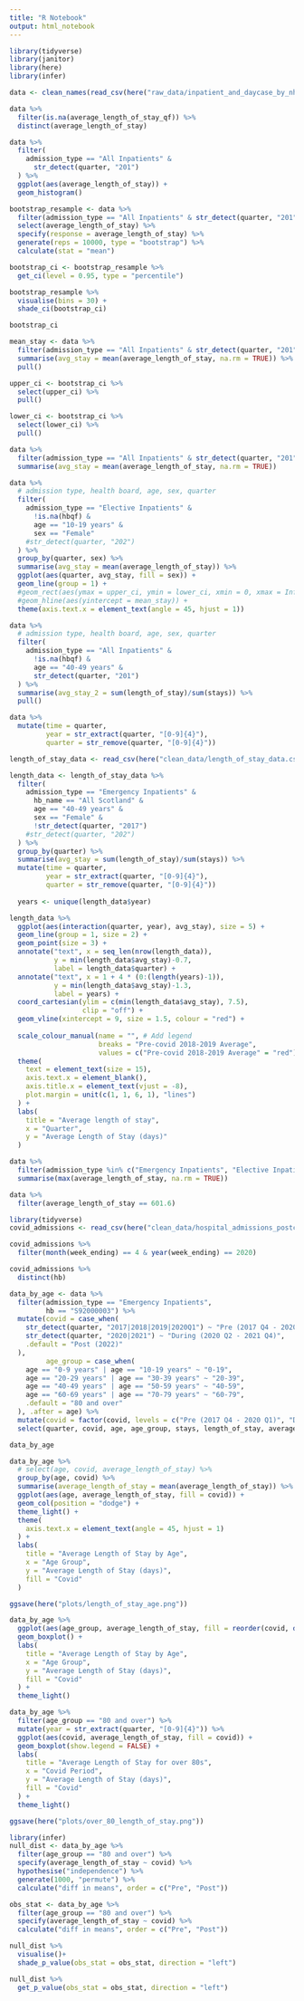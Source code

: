 ```yaml
---
title: "R Notebook"
output: html_notebook
---
```


```r
library(tidyverse)
library(janitor)
library(here)
library(infer)

data <- clean_names(read_csv(here("raw_data/inpatient_and_daycase_by_nhs_board_of_treatment_age_and_sex.csv")))
```
```r
data %>% 
  filter(is.na(average_length_of_stay_qf)) %>% 
  distinct(average_length_of_stay)
```

```r
data %>% 
  filter(
    admission_type == "All Inpatients" & 
      str_detect(quarter, "201")
  ) %>% 
  ggplot(aes(average_length_of_stay)) +
  geom_histogram()
```

```r
bootstrap_resample <- data %>% 
  filter(admission_type == "All Inpatients" & str_detect(quarter, "201")) %>% 
  select(average_length_of_stay) %>% 
  specify(response = average_length_of_stay) %>% 
  generate(reps = 10000, type = "bootstrap") %>% 
  calculate(stat = "mean")

bootstrap_ci <- bootstrap_resample %>% 
  get_ci(level = 0.95, type = "percentile")

bootstrap_resample %>% 
  visualise(bins = 30) +
  shade_ci(bootstrap_ci)

bootstrap_ci

```

```r
mean_stay <- data %>% 
  filter(admission_type == "All Inpatients" & str_detect(quarter, "201")) %>% 
  summarise(avg_stay = mean(average_length_of_stay, na.rm = TRUE)) %>% 
  pull()

upper_ci <- bootstrap_ci %>% 
  select(upper_ci) %>% 
  pull()

lower_ci <- bootstrap_ci %>% 
  select(lower_ci) %>% 
  pull()
```



```r
data %>% 
  filter(admission_type == "All Inpatients" & str_detect(quarter, "201")) %>% 
  summarise(avg_stay = mean(average_length_of_stay, na.rm = TRUE))
```

```r
data %>% 
  # admission type, health board, age, sex, quarter
  filter(
    admission_type == "Elective Inpatients" & 
      !is.na(hbqf) & 
      age == "10-19 years" &
      sex == "Female"
    #str_detect(quarter, "202")
  ) %>% 
  group_by(quarter, sex) %>% 
  summarise(avg_stay = mean(average_length_of_stay)) %>% 
  ggplot(aes(quarter, avg_stay, fill = sex)) +
  geom_line(group = 1) +
  #geom_rect(aes(ymax = upper_ci, ymin = lower_ci, xmin = 0, xmax = Inf), fill = "red", alpha = 0.2) +
  #geom_hline(aes(yintercept = mean_stay)) +  
  theme(axis.text.x = element_text(angle = 45, hjust = 1))
```

```r
data %>% 
  # admission type, health board, age, sex, quarter
  filter(
    admission_type == "All Inpatients" & 
      !is.na(hbqf) &
      age == "40-49 years" &
      str_detect(quarter, "201")
  ) %>% 
  summarise(avg_stay_2 = sum(length_of_stay)/sum(stays)) %>% 
  pull()
```


```r
data %>% 
  mutate(time = quarter,
         year = str_extract(quarter, "[0-9]{4}"),
         quarter = str_remove(quarter, "[0-9]{4}"))

```


```r
length_of_stay_data <- read_csv(here("clean_data/length_of_stay_data.csv"))
```

```r
length_data <- length_of_stay_data %>% 
  filter(
    admission_type == "Emergency Inpatients" &  
      hb_name == "All Scotland" & 
      age == "40-49 years" &
      sex == "Female" &
      !str_detect(quarter, "2017")
    #str_detect(quarter, "202")
  ) %>% 
  group_by(quarter) %>% 
  summarise(avg_stay = sum(length_of_stay)/sum(stays)) %>% 
  mutate(time = quarter,
         year = str_extract(quarter, "[0-9]{4}"),
         quarter = str_remove(quarter, "[0-9]{4}"))
  
  years <- unique(length_data$year)
```

```r
length_data %>% 
  ggplot(aes(interaction(quarter, year), avg_stay), size = 5) +
  geom_line(group = 1, size = 2) +
  geom_point(size = 3) +
  annotate("text", x = seq_len(nrow(length_data)),
           y = min(length_data$avg_stay)-0.7,
           label = length_data$quarter) +
  annotate("text", x = 1 + 4 * (0:(length(years)-1)),
           y = min(length_data$avg_stay)-1.3,
           label = years) +
  coord_cartesian(ylim = c(min(length_data$avg_stay), 7.5),
                  clip = "off") +
  geom_vline(xintercept = 9, size = 1.5, colour = "red") +
  
  scale_colour_manual(name = "", # Add legend
                      breaks = "Pre-covid 2018-2019 Average",
                      values = c("Pre-covid 2018-2019 Average" = "red")) +
  theme(
    text = element_text(size = 15),
    axis.text.x = element_blank(),
    axis.title.x = element_text(vjust = -8),
    plot.margin = unit(c(1, 1, 6, 1), "lines")
  ) +
  labs(
    title = "Average length of stay",
    x = "Quarter",
    y = "Average Length of Stay (days)"
  )
```

```r
data %>% 
  filter(admission_type %in% c("Emergency Inpatients", "Elective Inpatients", "All Inpatients")) %>% 
  summarise(max(average_length_of_stay, na.rm = TRUE))
```
```r
data %>% 
  filter(average_length_of_stay == 601.6)
```

```r
library(tidyverse)
covid_admissions <- read_csv(here("clean_data/hospital_admissions_postcovid.csv"))
```
```r
covid_admissions %>% 
  filter(month(week_ending) == 4 & year(week_ending) == 2020)

covid_admissions %>% 
  distinct(hb)
```

```r
data_by_age <- data %>% 
  filter(admission_type == "Emergency Inpatients",
         hb == "S92000003") %>% 
  mutate(covid = case_when(
    str_detect(quarter, "2017|2018|2019|2020Q1") ~ "Pre (2017 Q4 - 2020 Q1)",
    str_detect(quarter, "2020|2021") ~ "During (2020 Q2 - 2021 Q4)",
    .default = "Post (2022)"
  ), 
         age_group = case_when(
    age == "0-9 years" | age == "10-19 years" ~ "0-19",
    age == "20-29 years" | age == "30-39 years" ~ "20-39",
    age == "40-49 years" | age == "50-59 years" ~ "40-59",
    age == "60-69 years" | age == "70-79 years" ~ "60-79",
    .default = "80 and over"
  ), .after = age) %>% 
  mutate(covid = factor(covid, levels = c("Pre (2017 Q4 - 2020 Q1)", "During (2020 Q2 - 2021 Q4)", "Post (2022)"))) %>% 
  select(quarter, covid, age, age_group, stays, length_of_stay, average_length_of_stay)

data_by_age
```

```r
data_by_age %>% 
  # select(age, covid, average_length_of_stay) %>% 
  group_by(age, covid) %>% 
  summarise(average_length_of_stay = mean(average_length_of_stay)) %>% 
  ggplot(aes(age, average_length_of_stay, fill = covid)) +
  geom_col(position = "dodge") +
  theme_light() +
  theme(
    axis.text.x = element_text(angle = 45, hjust = 1)
  ) +
  labs(
    title = "Average Length of Stay by Age",
    x = "Age Group",
    y = "Average Length of Stay (days)",
    fill = "Covid"
  )

ggsave(here("plots/length_of_stay_age.png"))
```


```r
data_by_age %>% 
  ggplot(aes(age_group, average_length_of_stay, fill = reorder(covid, desc(covid)))) +
  geom_boxplot() +
  labs(
    title = "Average Length of Stay by Age",
    x = "Age Group",
    y = "Average Length of Stay (days)",
    fill = "Covid"
  ) +
  theme_light()
```

```r
data_by_age %>% 
  filter(age_group == "80 and over") %>% 
  mutate(year = str_extract(quarter, "[0-9]{4}")) %>% 
  ggplot(aes(covid, average_length_of_stay, fill = covid)) +
  geom_boxplot(show.legend = FALSE) +
  labs(
    title = "Average Length of Stay for over 80s",
    x = "Covid Period",
    y = "Average Length of Stay (days)",
    fill = "Covid"
  ) +
  theme_light()

ggsave(here("plots/over_80_length_of_stay.png"))
```

```r
library(infer)
null_dist <- data_by_age %>% 
  filter(age_group == "80 and over") %>% 
  specify(average_length_of_stay ~ covid) %>% 
  hypothesise("independence") %>% 
  generate(1000, "permute") %>% 
  calculate("diff in means", order = c("Pre", "Post"))
```

```r
obs_stat <- data_by_age %>% 
  filter(age_group == "80 and over") %>% 
  specify(average_length_of_stay ~ covid) %>% 
  calculate("diff in means", order = c("Pre", "Post"))
```

```r
null_dist %>% 
  visualise()+
  shade_p_value(obs_stat = obs_stat, direction = "left")
```

```r
null_dist %>% 
  get_p_value(obs_stat = obs_stat, direction = "left")
```


```r

```

